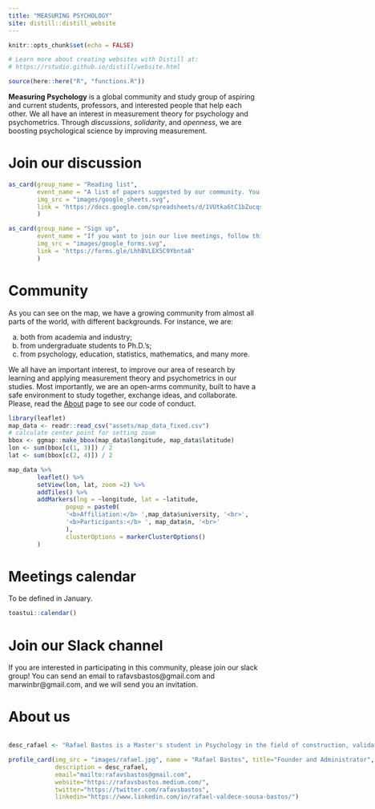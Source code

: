 ```yaml
---
title: "MEASURING PSYCHOLOGY"
site: distill::distill_website
---
```


```r
knitr::opts_chunk$set(echo = FALSE)

# Learn more about creating websites with Distill at:
# https://rstudio.github.io/distill/website.html

```

```r
source(here::here("R", "functions.R"))
```


**Measuring Psychology** is a global community and study group of aspiring and current students, professors, and interested people that help each other. We all have an interest in measurement theory for psychology and psychometrics. Through *discussions*, *solidarity*, and *openness*, we are boosting psychological science by improving measurement.

<div class="headers">
<h1>Join our discussion</h1>
</div>

```r
as_card(group_name = "Reading list",
        event_name = "A list of papers suggested by our community. You may add a suggestion yourself.",
        img_src = "images/google_sheets.svg",
        link = 'https://docs.google.com/spreadsheets/d/1VUtka6tC1bZucqsJ-8pvOM78azqjYyrIS4Dt3tCtrdg/edit#gid=0'
        )
```

```r
as_card(group_name = "Sign up",
        event_name = "If you want to join our live meetings, follow this link to fill the interest form.",
        img_src = "images/google_forms.svg",
        link = 'https://forms.gle/LhhBVLEX5C9Ybnta8'
        )
```

<div class="headers">
<h1>Community</h1>
</div>

As you can see on the map, we have a growing community from almost all parts of the world, with different backgrounds. For instance, we are: 

  a. both from academia and industry;  
  b. from undergraduate students to Ph.D.’s;  
  c. from psychology, education, statistics, mathematics, and many more.
  
We all have an important interest, to improve our area of research by learning and applying measurement theory and psychometrics in our studies. Most importantly, we are an open-arms community, built to have a safe environment to study together, exchange ideas, and collaborate. Please, read the [About](about.html) page to see our code of conduct.

```r
library(leaflet)
map_data <- readr::read_csv("assets/map_data_fixed.csv")
# calculate center point for setting zoom
bbox <- ggmap::make_bbox(map_data$longitude, map_data$latitude)
lon <- sum(bbox[c(1, 3)]) / 2
lat <- sum(bbox[c(2, 4)]) / 2

map_data %>% 
        leaflet() %>%
        setView(lon, lat, zoom =2) %>% 
        addTiles() %>% 
        addMarkers(lng = ~longitude, lat = ~latitude, 
                popup = paste0(
                '<b>Affiliation:</b> ',map_data$university, '<br>',
                '<b>Participants:</b> ', map_data$n, '<br>'
                ),
                clusterOptions = markerClusterOptions()
        )
```


<div class="headers">
<h1>Meetings calendar</h1>
</div>

To be defined in January.

```r
toastui::calendar()

```


<div class="headers">
<h1>Join our Slack channel</h1>
</div>

If you are interested in participating in this community, please join our slack group! You can send an email to rafavsbastos@gmail.com and marwinbr@gmail.com, and we will send you an invitation.

<div class="headers">
<h1>About us</h1>
</div>


:::::::::::::: {.columns}
::: {.wrap width="50%"}


```r
desc_rafael <- "Rafael Bastos is a Master's student in Psychology in the field of construction, validation, and standardization of instruments at São Francisco University (Brazil). Works mainly on the following subjects: psychometrics, statistics, and quantitative methods."

profile_card(img_src = "images/rafael.jpg", name = "Rafael Bastos", title="Founder and Administrator", 
             description = desc_rafael, 
             email="mailto:rafavsbastos@gmail.com",
             website="https://rafavsbastos.medium.com/",
             twitter="https://twitter.com/rafavsbastos",
             linkedin="https://www.linkedin.com/in/rafael-valdece-sousa-bastos/")

``` 

:::
::: {.wrap width="50%"}

```r
desc_marwin <- "Marwin Carmo is a Master's student in Psychiatry at University of São Paulo (Brazil). Works mainly on the following subjects: construction and validation of psychological instruments, mental health, and social psychology."

profile_card(img_src = "images/marwin.jpg", name = "Marwin Carmo", title = "Founder and Administrator",
             description = desc_marwin, 
             email="mailto:marwin@usp.br",
             website="https://marwincarmo.github.io/",
             twitter="https://twitter.com/marwincarmo",
             linkedin="https://www.linkedin.com/in/marwin-carmo/")
``` 

:::
::::::::::::::

